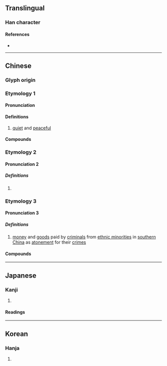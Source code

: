 {{character info}}
==Translingual==

===Han character===
{{Han char|rn=9|rad=人|as=08|sn=10|four=29289|canj=OFF|ids=⿰亻炎}}

====References====
* {{Han ref|kx=0107.280|dkj=00768|dj=0229.080|hdz=10184.010|uh=5013|ud=20499|bh=D0CB|bd=53451}}

----

==Chinese==
{{zh-forms}}

===Glyph origin===
{{Han etym}}

===Etymology 1===

====Pronunciation====
{{zh-pron
|m=tán
|c=taam4
|mc=y
|oc=y
|cat=a
}}

====Definitions====
{{zh-hanzi}}

# {{lb|zh|obsolete}} [[quiet]] and [[peaceful]]

====Compounds====
{{zh-der|倓然|恬倓}}

===Etymology 2===

====Pronunciation 2====
{{zh-pron
|m=dàn
|cat=n
}}

=====Definitions=====
{{zh-hanzi}}

# {{rfdef|zh}}

===Etymology 3===

====Pronunciation 3====
{{zh-pron
|m=tàn
|=daam6
|cat=n
}}

=====Definitions=====
{{zh-hanzi}}

# {{lb|zh|historical}} [[money]] and [[good]]s paid by [[criminal]]s from [[ethnic minorities]] in [[southern]] [[China]] as [[atonement]] for their [[crime]]s
#: {{zh-alt-inline|賧}}

====Compounds====
{{zh-der|倓錢}}

----

==Japanese==

===Kanji===
{{ja-kanji|grade=|rs=人08}}

# {{rfdef|ja|sort=人08}}

====Readings====
{{ja-readings|on=たん,だん|kun=やすい,しずか}}

----

==Korean==

===Hanja===
{{ko-hanja|담}}

# {{rfdef|ko|sort=人08}}